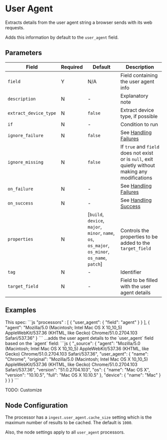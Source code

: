 
# User Agent

<Synopsis>
Extracts details from the user agent string a browser sends with its web requests.
</Synopsis>

Adds this information by default to the `user_agent` field.

## Parameters

|Field|Required|Default|Description|
|---|---|---|---|
|`field`|Y|N/A|Field containing the user agent info|
|`description`|N|-|Explanatory note|
|`extract_device_type`|N|`false`|Extract device type, if possible|
|`if`|N|-|Condition to run|
|`ignore_failure`|N|`false`|See [Handling Failures](../handling-failures.mdx)|
|`ignore_missing`|N|`false`|If `true` and `field` does not exist or is `null`, exit quietly without making any modifications|
|`on_failure`|N|-|See [Handling Failures](../handling-failures.mdx)|
|`on_success`|N|-|See [Handling Success](../handling-success.mdx)|
|`properties`|N|[`build`, `device`, `major`, `minor`, `name`, `os`, `os_major`, `os_minor`, `os_name`, `patch`]|Controls the properties to be added to the `target_field`|
|`tag`|N|-|Identifier|
|`target_field`|N|-|Field to be filled with the user agent details|

## Examples

<Example>
   <Description>
      This spec:
   </Description>
   <SampleCode>
      ```js
      "processors" : [
         {
            "user_agent": {
               "field": "agent"
            }
         }
      ],
      {
         "agent": "Mozilla/5.0 (Macintosh; Intel Mac OS X 10_10_5) AppleWebKit/537.36 (KHTML, like Gecko) Chrome/51.0.2704.103 Safari/537.36"
      }
      ```
   </SampleCode>
   <Description>
      ...adds the user agent details to the `user_agent` field based on the `agent` field:
   </Description>
   <SampleCode>
      ```js
      {
         "_source": {
            "agent": "Mozilla/5.0 (Macintosh; Intel Mac OS X 10_10_5) AppleWebKit/537.36 (KHTML, like Gecko) Chrome/51.0.2704.103 Safari/537.36",
            "user_agent": {
               "name": "Chrome",
               "original": "Mozilla/5.0 (Macintosh; Intel Mac OS X 10_10_5) AppleWebKit/537.36 (KHTML, like Gecko) Chrome/51.0.2704.103 Safari/537.36",
               "version": "51.0.2704.103",
               "os": {
                  "name": "Mac OS X",
                  "version": "10.10.5",
                  "full": "Mac OS X 10.10.5"
               },
               "device": {
                  "name": "Mac"
               }
            }
         }
      }
      ```
   </SampleCode>
</Example>

TODO: Customize

## Node Configuration

The processor has a `ingest.user_agent.cache_size` setting which is the maximum number of results to be cached. The default is `1000`.

Also, the node settings apply to all `user_agent` processors.
